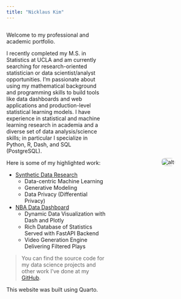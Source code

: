 ```yaml
---
title: "Nicklaus Kim"
---
```


<div style="display: flex; align-items: center; gap: 5rem; width: 100%;">

<!-- Left side (text) -->
<div style="flex: 2;">

Welcome to my professional and academic portfolio.

I recently completed my M.S. in Statistics at UCLA and am currently searching for research-oriented statistician or data scientist/analyst opportunities. I'm passionate about using my mathematical background and programming skills to build tools like data dashboards and web applications and production-level statistical learning models. I have experience in statistical and machine learning research in academia and a diverse set of data analysis/science skills; in particular I specialize in Python, R, Dash, and SQL (PostgreSQL).
<!--— and I love turning complex data into intuitive interfaces that enable visual storytelling.-->

Here is some of my highlighted work:

* [Synthetic Data Research](projects/all/ms-thesis/index.qmd)
    + Data-centric Machine Learning
    + Generative Modeling
    + Data Privacy (Differential Privacy)
* [NBA Data Dashboard](projects/index.qmd)
    + Dynamic Data Visualization with Dash and Plotly
    + Rich Database of Statistics Served with FastAPI Backend
    + Video Generation Engine Delivering Filtered Plays
<!--* [Founding Fathers Correspondence Network](projects/index.qmd)
    + Knowledge Networks and Other Visualizations in Dash
    + Temporal and Geospatial Analysis of Letter Frequencies
    + Large Language Model Topic Analysis-->
<br>

> You can find the source code for my data science projects and other work I've done at my [GitHub](https://github.com/nicklauskim){.underline}.


This website was built using Quarto.

<!-- Also, check out some of my writing, from blog posts on ideas in stats and data science in the real world, both past and present

* [Sample Post 1](blog/index.qmd)
* [Sample Post 2](blog/index.qmd)

to math and stats notes from both my own self-learning and my teaching/tutoring ventures

* [Sample Notes 1](notes/index.qmd)
* [Sample Notes ](notes/index.qmd)--->

</div>


<!-- Right side (image) -->
<div style="flex: 1; display: flex; justify-content: center; padding: 1rem;">
  <img src="blog/profile.jpg" alt="alt" style="width: 100%; border-radius: 10px;">

</div>

</div>




